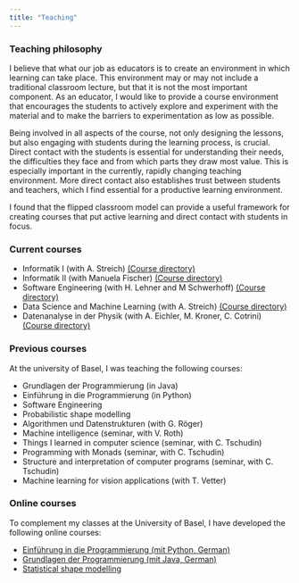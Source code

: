 ```yaml
---
title: "Teaching"
---
```


### Teaching philosophy

I believe that what our job as educators is to create an environment in which 
learning can take place. This environment may or may not include a traditional 
classroom lecture, but that it is not the most important component. 
As an educator, I would like to provide a course environment that encourages the 
students to actively explore and experiment with the material and to make the 
barriers to experimentation as low as possible. 

Being involved in all aspects of the course, not only designing the lessons, but also engaging with students during the learning process, is crucial. Direct contact with the students is essential for understanding their needs, the difficulties 
they face and from which parts they draw most value. This is especially important in the currently, rapidly changing
teaching environment. More direct contact also establishes trust between students and teachers, which 
I find essential for a productive learning environment. 

I found that the flipped classroom model can provide a useful framework for creating courses that put active learning 
and direct contact with students in focus.  


### Current courses

- Informatik I (with A. Streich) [(Course directory)](https://www.vvz.ethz.ch/Vorlesungsverzeichnis/lerneinheit.view?lerneinheitId=182735&semkez=2024W&ansicht=LEHRVERANSTALTUNGEN&lang=de)
- Informatik II (with Manuela Fischer) [(Course directory)](https://www.vvz.ethz.ch/Vorlesungsverzeichnis/lerneinheit.view?lerneinheitId=188270&semkez=2025S&ansicht=LEHRVERANSTALTUNGEN&lang=de)
- Software Engineering (with H. Lehner and M Schwerhoff) [(Course directory)](https://www.vvz.ethz.ch/Vorlesungsverzeichnis/lerneinheit.view?lerneinheitId=181757&semkez=2024W&ansicht=LEHRVERANSTALTUNGEN&lang=de)
- Data Science and Machine Learning (with A. Streich) [(Course directory)](https://www.vvz.ethz.ch/Vorlesungsverzeichnis/lerneinheit.view?lerneinheitId=190199&semkez=2025S&ansicht=LEHRVERANSTALTUNGEN&lang=de)
- Datenanalyse in der Physik (with A. Eichler, M. Kroner, C. Cotrini) [(Course directory)](https://www.vvz.ethz.ch/Vorlesungsverzeichnis/lerneinheit.view?lerneinheitId=178564&semkez=2024S&ansicht=LEHRVERANSTALTUNGEN&lang=de)

### Previous courses

At the university of Basel, I was teaching the following courses:

- Grundlagen der Programmierung (in Java)
- Einführung in die Programmierung (in Python)
- Software Engineering
- Probabilistic shape modelling
- Algorithmen und Datenstrukturen (with G. Röger)
- Machine intelligence (seminar, with V. Roth)
- Things I learned in computer science (seminar, with C. Tschudin)
- Programming with Monads (seminar, with C. Tschudin)
- Structure and interpretation of computer programs (seminar, with C. Tschudin)
- Machine learning for vision applications (with T. Vetter)

### Online courses 

To complement my classes at the University of Basel, I have developed the following online courses:

- [Einführung in die Programmierung (mit Python, German)](https://dmi-programming.dmi.unibas.ch/eidp/)
- [Grundlagen der Programmierung (mit Java, German)](https://dmi-programming.dmi.unibas.ch/gdp/)
- [Statistical shape modelling](https://shapemodelling.cs.unibas.ch/ssm-course/)

